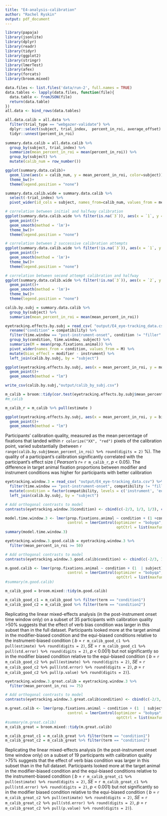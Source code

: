```yaml
---
title: "E4-analysis-calibration"
author: "Rachel Ryskin"
output: pdf_document
---
```


```r
library(papaja)
library(jsonlite)
library(dplyr)
library(readr)
library(tidyr)
library(ggplot2)
library(stringr)
library(lmerTest)
library(afex)
library(forcats)
library(broom.mixed)
```


```r
data.files <- list.files('data/run-2', full.names = TRUE)
data.tables <- lapply(data.files, function(file){
  data.table <- fromJSON(file)
  return(data.table)
})
all.data <- bind_rows(data.tables)
```


```r

all.data.calib = all.data %>% 
  filter(trial_type == "webgazer-validate") %>% 
  dplyr::select(subject, trial_index,  percent_in_roi, average_offset) %>% 
  tidyr::unnest(percent_in_roi)
  
summary.data.calib = all.data.calib %>% 
  group_by(subject, trial_index) %>% 
  summarize(mean_percent_in_roi = mean(percent_in_roi)) %>% 
  group_by(subject) %>% 
  mutate(calib_num = row_number())
```

```r
ggplot(summary.data.calib)+
  geom_line(aes(x = calib_num, y = mean_percent_in_roi, color=subject))+
  theme_bw()+
  theme(legend.position = "none") 
```
```r
summary.data.calib.wide = summary.data.calib %>% 
  select(-trial_index) %>% 
  pivot_wider(id_cols = subject, names_from=calib_num, values_from = mean_percent_in_roi )

# correlation between initial and halfway calibration
ggplot(summary.data.calib.wide %>% filter(is.na(`3`)), aes(x = `1`, y = `2`))+
  geom_point()+
  geom_smooth(method = 'lm')+
  theme_bw()+
  theme(legend.position = "none") 

# correlation between 2 successive calibration attempts
ggplot(summary.data.calib.wide %>% filter(!is.na(`3`)), aes(x = `1`, y = `2`))+
  geom_point()+
  geom_smooth(method = 'lm')+
  theme_bw()+
  theme(legend.position = "none") 

# correlation between second attempt calibration and halfway
ggplot(summary.data.calib.wide %>% filter(!is.na(`3`)), aes(x = `2`, y = `3`))+
  geom_point()+
  geom_smooth(method = 'lm')+
  theme_bw()+
  theme(legend.position = "none") 
```

```r

calib.by.subj = summary.data.calib %>% 
  group_by(subject) %>% 
  summarize(mean_percent_in_roi = mean(mean_percent_in_roi))

eyetracking.effects.by.subj = read_csv( "output/E4_eye-tracking_data.csv") %>% 
  rename("condition" = compatibility) %>% 
  filter(time.window == "post-instrument-onset", condition != "filler" ) %>% 
  group_by(condition, time.window, subject) %>% 
  summarize(M = mean(prop.fixations.animal)) %>% 
  pivot_wider(names_from = condition, values_from = M) %>% 
  mutate(bias_effect = modifier - instrument) %>% 
  left_join(calib.by.subj, by = "subject")


```
```r
ggplot(eyetracking.effects.by.subj, aes(x = mean_percent_in_roi, y = modifier))+
  geom_point()+
  geom_smooth(method = "lm")
```

```r
write_csv(calib.by.subj,"output/calib_by_subj.csv")
```

```r

m_calib = broom::tidy(cor.test(eyetracking.effects.by.subj$mean_percent_in_roi, eyetracking.effects.by.subj$bias_effect))
#m_calib 
```

```r
m_calib_r = m_calib %>% pull(estimate ) 

```


```r
ggplot(eyetracking.effects.by.subj, aes(x = mean_percent_in_roi, y = bias_effect))+
  geom_point()+
  geom_smooth(method = "lm")
```
Participants' calibration quality, measured as the mean percentage of fixations that landed within `r colorize("XX", "red")` pixels of the calibration point, varied substantially (between `r range(calib.by.subj$mean_percent_in_roi) %>% round(digits = 2)` %). 
The quality of a participant's calibration significantly correlated with the participant's effect size ( _Pearson's r_= `r m_calib_r`, _p_ < 0.05).
The difference in target animal fixation proportions between modifier and instrument conditions was higher for participants with better calibration 


```r
eyetracking.window.3 = read_csv( "output/E4_eye-tracking_data.csv") %>% 
  filter(time.window == "post-instrument-onset", compatibility != "filler" ) %>% 
  mutate(condition = factor(compatibility, levels = c('instrument', 'equibiased', 'modifier'))) %>% 
  left_join(calib.by.subj, by = "subject")
```

```r
# Add orthogonal contrasts to model
contrasts(eyetracking.window.3$condition) <- cbind(c(-2/3, 1/3, 1/3), c(0, -1/2, 1/2))
```


```r

model.time.window.3 <- lmer(prop.fixations.animal ~ condition + (1 +condition | subject) + (1 | trialID), data=eyetracking.window.3,
                            control = lmerControl(optimizer = "bobyqa",
                                                  optCtrl = list(maxfun = 2e6)))
summary(model.time.window.3)
```

```r
eyetracking.window.3.good.calib = eyetracking.window.3 %>% 
  filter(mean_percent_in_roi >= 50)
```

```r
# Add orthogonal contrasts to model
contrasts(eyetracking.window.3.good.calib$condition) <- cbind(c(-2/3, 1/3, 1/3), c(0, -1/2, 1/2))
```


```r

m.good.calib <- lmer(prop.fixations.animal ~ condition + (1  | subject) + (1 | trialID), data=eyetracking.window.3.good.calib,
                            control = lmerControl(optimizer = "bobyqa",
                                                  optCtrl = list(maxfun = 2e6)))
#summary(m.good.calib)

m_calib_good = broom.mixed::tidy(m.good.calib) 

m_calib_good_c1 = m_calib_good %>% filter(term == "condition1")
m_calib_good_c2 = m_calib_good %>% filter(term == "condition2")

```

Replicating the linear mixed-effects analysis (in the post-instrument onset time window only) on a subset of 35 participants with calibration quality >50% suggests that the effect of verb bias condition was larger in this subset than in the full dataset. Participants looked more at the target animal in the modifier-biased condition and the equi-biased conditions relative to the instrument-biased condition ( _b_ =  `r m_calib_good_c1 %>% pull(estimate) %>% round(digits = 2)`, _SE_ =  `r m_calib_good_c1 %>% pull(std.error) %>% round(digits = 2)`, _p_ <  0.001) but not significantly so in the modifier biased condition relative to the equi-biased condition ( _b_ =  `r m_calib_good_c2 %>% pull(estimate) %>% round(digits = 2)`, _SE_ =  `r m_calib_good_c2 %>% pull(std.error) %>% round(digits = 2)`, _p_ =  `r m_calib_good_c2 %>% pull(p.value) %>% round(digits = 2)`). 

```r
eyetracking.window.3.great.calib = eyetracking.window.3 %>% 
  filter(mean_percent_in_roi >= 75)
```

```r
# Add orthogonal contrasts to model
contrasts(eyetracking.window.3.great.calib$condition) <- cbind(c(-2/3, 1/3, 1/3), c(0, -1/2, 1/2))
```


```r

m.great.calib <- lmer(prop.fixations.animal ~ condition + (1  | subject) + (1 | trialID), data=eyetracking.window.3.great.calib,
                            control = lmerControl(optimizer = "bobyqa",
                                                  optCtrl = list(maxfun = 2e6)))
#summary(m.great.calib)
m_calib_great = broom.mixed::tidy(m.great.calib) 

m_calib_great_c1 = m_calib_great %>% filter(term == "condition1")
m_calib_great_c2 = m_calib_great %>% filter(term == "condition2")
```

Replicating the linear mixed-effects analysis (in the post-instrument onset time window only) on a subset of 19 participants with calibration quality >75% suggests that the effect of verb bias condition was larger in this subset than in the full dataset. 
Participants looked more at the target animal in the modifier-biased condition and the equi-biased conditions relative to the instrument-biased condition ( _b_ =  `r m_calib_great_c1 %>% pull(estimate) %>% round(digits = 2)`, _SE_ =  `r m_calib_great_c1 %>% pull(std.error) %>% round(digits = 2)`, _p_ <  0.001) but not significantly so in the modifier biased condition relative to the equi-biased condition ( _b_ =  `r m_calib_great_c2 %>% pull(estimate) %>% round(digits = 2)`, _SE_ =  `r m_calib_great_c2 %>% pull(std.error) %>% round(digits = 2)`, _p_ =  `r m_calib_great_c2 %>% pull(p.value) %>% round(digits = 2)`). 